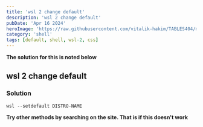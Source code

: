 ```yaml
---
title: 'wsl 2 change default'
description: 'wsl 2 change default'
pubDate: 'Apr 16 2024'
heroImage: 'https://raw.githubusercontent.com/vitalik-hakim/TABLES404/main/error_b/SHELL.jpg'
category: 'shell'
tags: [default, shell, wsl-2, css]
---
```


**The solution for this is noted below**

## wsl 2 change default

### Solution

```shell
wsl --setdefault DISTRO-NAME
```

**Try other methods by searching on the site. That is if this doesn't work**
